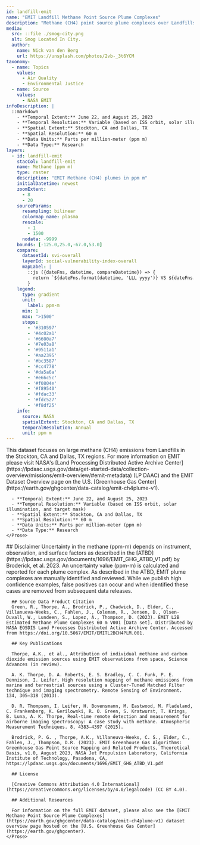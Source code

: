 ---
id: landfill-emit
name: "EMIT Landfill Methane Point Source Plume Complexes"
description: "Methane (CH4) point source plume complexes over Landfills in Dallas, TX on August 25, 2023 and Stockton, CA on June 22, 2023 measured by the EMIT imaging spectrometer on the International Space Station (ISS)"
media:
  src: ::file ./smog-city.png
  alt: Smog Located In City.
  author:
    name: Nick van den Berg
    url: https://unsplash.com/photos/2vb-_3t6YCM
taxonomy:
  - name: Topics
    values:
      - Air Quality
      - Environmental Justice
  - name: Source
    values:
      - NASA EMIT
infoDescription: |
  ::markdown
    - **Temporal Extent:** June 22, and August 25, 2023
    - **Temporal Resolution:** Variable (based on ISS orbit, solar illumination, and target mask)
    - **Spatial Extent:** Stockton, CA and Dallas, TX
    - **Spatial Resolution:** 60 m
    - **Data Units:** Parts per million-meter (ppm m)
    - **Data Type:** Research
layers:
  - id: landfill-emit
    stacCol: landfill-emit
    name: Methane (ppm m)
    type: raster
    description: "EMIT Methane (CH4) plumes in ppm m"
    initialDatetime: newest
    zoomExtent:
      - 8
      - 20
    sourceParams:
      resampling: bilinear
      colormap_name: plasma
      rescale:
        - 1
        - 1500
      nodata: -9999
    bounds: [-125.0,25.0,-67.0,53.0]
    compare:
      datasetId: svi-overall
      layerId: social-vulnerability-index-overall
      mapLabel: |
        ::js ({dateFns, datetime, compareDatetime}) => {
          return `${dateFns.format(datetime, 'LLL yyyy')} VS ${dateFns.format(compareDatetime, 'LLL yyyy')}`;
        }
    legend:
      type: gradient
      unit:
        label: ppm-m
      min: 1
      max: ">1500"
      stops:
        - '#310597'
        - '#4c02a1'
        - '#6600a7'
        - '#7e03a8'
        - '#9511a1'
        - '#aa2395'
        - '#bc3587'
        - '#cc4778'
        - '#da5a6a'
        - '#e66c5c'
        - '#f0804e'
        - '#f89540'
        - '#fdac33'
        - '#fdc527'
        - '#f8df25'
    info:
      source: NASA
      spatialExtent: Stockton, CA and Dallas, TX
      temporalResolution: Annual
      unit: ppm m
---

<Block type='wide'>
    <Prose>
      This dataset focuses on large methane (CH4) emissions from Landfills in the Stockton, CA and Dallas, TX regions. For more information on EMIT please visit NASA's [Land Processing Distributed Active Archive Center](https://lpdaac.usgs.gov/data/get-started-data/collection-overview/missions/emit-overview/#emit-metadata) (LP DAAC) and the EMIT Dataset Overview page on the U.S. [Greenhouse Gas Center](https://earth.gov/ghgcenter/data-catalog/emit-ch4plume-v1).

      - **Temporal Extent:** June 22, and August 25, 2023
      - **Temporal Resolution:** Variable (based on ISS orbit, solar illumination, and target mask)
      - **Spatial Extent:** Stockton, CA and Dallas, TX
      - **Spatial Resolution:** 60 m
      - **Data Units:** Parts per million-meter (ppm m)
      - **Data Type:** Research
    </Prose>
</Block>

<Block>
    <Prose>
      ## Disclaimer
      Uncertainty in the methane (ppm-m) depends on instrument, observation, and surface factors as described in the [ATBD](https://lpdaac.usgs.gov/documents/1696/EMIT_GHG_ATBD_V1.pdf) by Broderick, et al. 2023. An uncertainty value (ppm-m) is calculated and reported for each plume complex. As described in the ATBD, EMIT plume complexes are manually identified and reviewed. While we publish high confidence examples, false positives can occur and when identified these cases are removed from subsequent data releases.

      ## Source Data Product Citation
      Green, R., Thorpe, A., Brodrick, P., Chadwick, D., Elder, C., Villanueva-Weeks, C., Fahlen, J., Coleman, R., Jensen, D., Olsen-Duvall, W., Lundeen, S., Lopez, A., Thompson, D. (2023). EMIT L2B Estimated Methane Plume Complexes 60 m V001 [Data set]. Distributed by NASA EOSDIS Land Processes Distributed Active Archive Center. Accessed from https://doi.org/10.5067/EMIT/EMITL2BCH4PLM.001.   

      ## Key Publications

      Thorpe, A.K., et al., Attribution of individual methane and carbon dioxide emission sources using EMIT observations from space, Science Advances (in review).

      A. K. Thorpe, D. A. Roberts, E. S. Bradley, C. C. Funk, P. E. Dennison, I. Leifer, High resolution mapping of methane emissions from marine and terrestrial sources using a Cluster-Tuned Matched Filter technique and imaging spectrometry. Remote Sensing of Environment. 134, 305–318 (2013).

      D. R. Thompson, I. Leifer, H. Bovensmann, M. Eastwood, M. Fladeland, C. Frankenberg, K. Gerilowski, R. O. Green, S. Kratwurst, T. Krings, B. Luna, A. K. Thorpe, Real-time remote detection and measurement for airborne imaging spectroscopy: A case study with methane. Atmospheric Measurement Techniques. 8, 4383–4397 (2015).

      Brodrick, P. G. , Thorpe, A.K., Villaneuva-Weeks, C. S., Elder, C., Fahlen, J., Thompson, D.R. (2023). EMIT Greenhouse Gas Algorithms: Greenhouse Gas Point Source Mapping and Related Products, Theoretical Basis, v1.0, August 2023, NASA Jet Propulsion Laboratory, California Institute of Technology, Pasadena, CA, https://lpdaac.usgs.gov/documents/1696/EMIT_GHG_ATBD_V1.pdf

      ## License

      [Creative Commons Attribution 4.0 International](https://creativecommons.org/licenses/by/4.0/legalcode) (CC BY 4.0).

      ## Additional Resources

      For information on the full EMIT dataset, please also see the [EMIT Methane Point Source Plume Complexes](https://earth.gov/ghgcenter/data-catalog/emit-ch4plume-v1) dataset overview page hosted on the [U.S. Greenhouse Gas Center](https://earth.gov/ghgcenter). 
    </Prose>
</Block>
